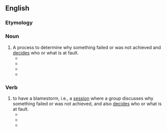 ==English==

===Etymology===
{{blend|blame|brainstorm}}

===Noun===
{{en-noun}}

# A process to determine why something failed or was not achieved and [[decide]]s who or what is at fault.
#*{{quote-book|title=The Lion's Game|page=354|author=Nelson DeMille|year=2000|passage=This was more of a brainstorming session, which is better than a '''blamestorm''', and we were all invited to share and contribute.}}
#*{{quote-news|author=The Magpie|title=Harsh realities|work=Townsville Bulletin|date=Feb 16|year=2008|passage=SO is this the end to the '''blamestorm''' which has swirled around black/white relations in Australia for more than 200 years?}}
#*{{quote-news|author=Gary Crooks|work=Spokane Spokesman-Review|date=Nov 30|year=2008|passage=Apathetic, yet curious, he solved the conundrum by facebooking his prey, then weathering the '''blamestorm'''. Victory was his.}}
#*{{quote-news|title=Enough blamestorming!|author=Carlos Amato|work=The Times (Johannesburg)|date=Apr 24|year=2008|passage=We should all be ashamed of ourselves for using Leila Parreira’s grave illness, and her husband’s departure to be with her, as a pretext for a ridiculously futile '''blamestorm'''.}}

===Verb===
{{en-verb}}

# to have a blamestorm, i.e., a [[session]] where a group discusses why something failed or was not achieved, and also [[decide|decides]] who or what is at fault.
#*{{quote-book|title=Sams Teach Yourself Network Troubleshooting in 24 Hours|page=176|author=Jonathan Feldman|year=2002|passage=So before '''blamestorming''' wireless, make sure that the problem does not exist when you are using wired networking.}}
#*{{quote-news|title=Create a no-blame lab environment.|work=Medical Laboratory Observer|date=Oct 1|year=2004|passage=Instead of brainstorming and problem-solving, professionals '''blamestormed''', creating more problems and inaction.}}
#*{{quote-newsgroup|author=Rick Y|title=Thanks Birds..|newsgroup=alt.sports.football.pro.phila-eagles|url=http://groups.google.com/group/alt.sports.football.pro.phila-eagles/browse_thread/thread/91c21d7acc3fa4ba/69de11b2bf179590?hl=en&q=to-blamestorm#69de11b2bf179590|date=Feb 7|year=2005|passage=I'm gald to see that there are people like you that appreciate the Eagles and aren't just looking to '''blamestorm''' and blow off steam.}}